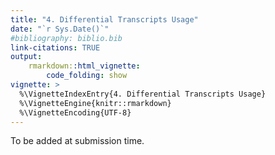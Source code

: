 ```yaml
---
title: "4. Differential Transcripts Usage"
date: "`r Sys.Date()`"
#bibliography: biblio.bib
link-citations: TRUE
output: 
    rmarkdown::html_vignette:
        code_folding: show
vignette: >
  %\VignetteIndexEntry{4. Differential Transcripts Usage}
  %\VignetteEngine{knitr::rmarkdown}
  %\VignetteEncoding{UTF-8}
---
```


To be added at submission time.
